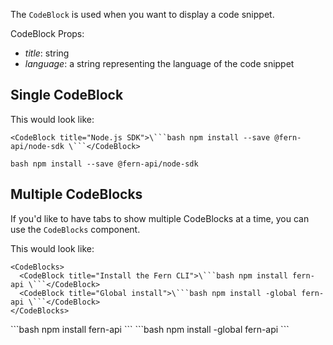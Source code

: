 The `CodeBlock` is used when you want to display a code snippet.

CodeBlock Props:

- _title_: string
- _language_: a string representing the language of the code snippet

## Single CodeBlock

This would look like:

````mdx
<CodeBlock title="Node.js SDK">\```bash npm install --save @fern-api/node-sdk \```</CodeBlock>
````

<CodeBlock title="Node.js SDK">```bash npm install --save @fern-api/node-sdk ```</CodeBlock>

## Multiple CodeBlocks

If you'd like to have tabs to show multiple CodeBlocks at a time, you can use the `CodeBlocks` component.

This would look like:

````mdx
<CodeBlocks>
  <CodeBlock title="Install the Fern CLI">\```bash npm install fern-api \```</CodeBlock>
  <CodeBlock title="Global install">\```bash npm install -global fern-api \```</CodeBlock>
</CodeBlocks>
````

<CodeBlocks>
  <CodeBlock title="Install the Fern CLI">```bash npm install fern-api ```</CodeBlock>
  <CodeBlock title="Global install">```bash npm install -global fern-api ```</CodeBlock>
</CodeBlocks>

